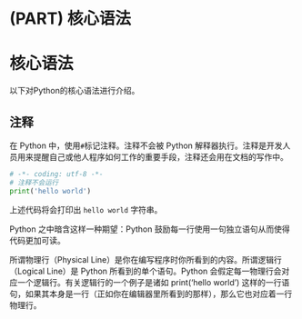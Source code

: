 # (PART) 核心语法 {-}

# 核心语法 {#systax}

以下对Python的核心语法进行介绍。

## 注释

在 Python 中，使用`#`标记注释。注释不会被 Python 解释器执行。注释是开发人员用来提醒自己或他人程序如何工作的重要手段，注释还会用在文档的写作中。

```python
# -*- coding: utf-8 -*-
# 注释不会运行
print('hello world')
```

上述代码将会打印出 `hello world` 字符串。

Python 之中暗含这样一种期望：Python 鼓励每一行使用一句独立语句从而使得代码更加可读。

所谓物理行（Physical Line）是你在编写程序时你所看到的内容。所谓逻辑行（Logical Line）是 Python 所看到的单个语句。Python 会假定每一物理行会对应一个逻辑行。有关逻辑行的一个例子是诸如 print('hello world') 这样的一行语句，如果其本身是一行（正如你在编辑器里所看到的那样），那么它也对应着一行物理行。
